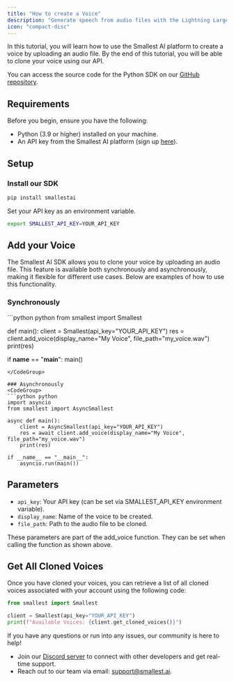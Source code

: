 ```yaml
---
title: "How to create a Voice"
description: "Generate speech from audio files with the Lightning Large model via the new Waves API"
icon: "compact-disc"
---
```


In this tutorial, you will learn how to use the Smallest AI platform to create a voice by uploading an audio file. By the end of this tutorial, you will be able to clone your voice using our API.

You can access the source code for the Python SDK on our [GitHub repository](https://github.com/smallest-inc/smallest-python-sdk).

## Requirements

Before you begin, ensure you have the following:

- Python (3.9 or higher) installed on your machine.
- An API key from the Smallest AI platform (sign up [here](https://waves.smallest.ai)).

## Setup

### Install our SDK
```bash
pip install smallestai
```

Set your API key as an environment variable. 
```bash
export SMALLEST_API_KEY=YOUR_API_KEY
``` 

## Add your Voice  
The Smallest AI SDK allows you to clone your voice by uploading an audio file. This feature is available both synchronously and asynchronously, making it flexible for different use cases. Below are examples of how to use this functionality.  

### Synchronously  

<CodeGroup> 
```python python 
from smallest import Smallest

def main(): 
    client = Smallest(api_key="YOUR_API_KEY")
    res = client.add_voice(display_name="My Voice", file_path="my_voice.wav")
    print(res)

if __name__ == "__main__": 
    main()
```
</CodeGroup>   

### Asynchronously
<CodeGroup>
```python python
import asyncio
from smallest import AsyncSmallest

async def main():
    client = AsyncSmallest(api_key="YOUR_API_KEY")
    res = await client.add_voice(display_name="My Voice", file_path="my_voice.wav")
    print(res)

if __name__ == "__main__":
    asyncio.run(main())
```
</CodeGroup>  

## Parameters    

- `api_key`: Your API key (can be set via SMALLEST_API_KEY environment variable).
- `display_name`: Name of the voice to be created.
- `file_path`: Path to the audio file to be cloned.  

These parameters are part of the add_voice function. They can be set when calling the function as shown above.  

## Get All Cloned Voices  

Once you have cloned your voices, you can retrieve a list of all cloned voices associated with your account using the following code:  
<CodeGroup>
```python python
from smallest import Smallest

client = Smallest(api_key="YOUR_API_KEY")
print(f"Available Voices: {client.get_cloned_voices()}")
```
</CodeGroup> 


If you have any questions or run into any issues, our community is here to help!   

- Join our [Discord server](https://discord.gg/ywShEyXHBW) to connect with other developers and get real-time support.  
- Reach out to our team via email: [support@smallest.ai](mailto:support@smallest.ai).
